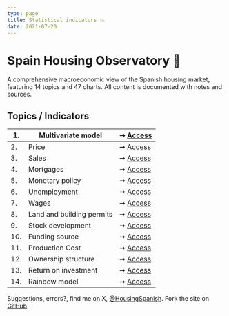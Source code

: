 ```yaml
---
type: page
title: Statistical indicators 📉
date: 2021-07-20
---
```



# Spain Housing Observatory 🔭

A comprehensive macroeconomic view of the Spanish housing market, featuring 14 topics and 47 charts. All content is documented with notes and sources.

## Topics / Indicators

| 1. | Multivariate model | ➞ [Access](posts/multivariate) |
| -- | ------------------------------- | --- |
| 2. | Price | ➞ [Access](posts/price) |
| 3. | Sales | ➞ [Access](posts/sales) |
| 4. | Mortgages | ➞ [Access](posts/credit) |
| 5. | Monetary policy | ➞ [Access](posts/monetary) |
| 6. | Unemployment | ➞ [Access](posts/labor) |
| 7. | Wages | ➞ [Access](posts/wages) |
| 8. | Land and building permits | ➞ [Access](posts/land) |
| 9. | Stock development | ➞ [Access](posts/stock) |
| 10. | Funding source | ➞ [Access](posts/funding) |
| 11. | Production Cost | ➞ [Access](posts/cost) |
| 12. | Ownership structure | ➞ [Access](posts/ownership) |
| 13. | Return on investment | ➞ [Access](posts/roi) |
| 14. | Rainbow model | ➞ [Access](posts/rainbow) |

Suggestions, errors?, find me on X, [@HousingSpanish](https://twitter.com/HousingSpanish). Fork the site on [GitHub](https://github.com/galetaire/spahousing).
